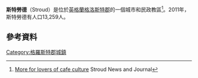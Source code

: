 {{Infobox UK place
|country = England
|official_name= Stroud
|latitude= 51.744
|longitude= -2.215
|civil_parish= Stroud
|population=13,259
| population_ref =(parish 2011) <ref>{{cite web|url=https://neighbourhood.statistics.gov.uk/dissemination/LeadKeyFigures.do?a=7&b=11129255&c=Stroud&d=16&e=62&g=6427852&i=1001x1003x1032x1004&m=0&r=1&s=1427624280408&enc=1|title=Parish population 2011. Retrieved 29 March 2015|deadurl=yes|archiveurl=https://web.archive.org/web/20151001163432/https://neighbourhood.statistics.gov.uk/dissemination/LeadKeyFigures.do?a=7&b=11129255&c=Stroud&d=16&e=62&g=6427852&i=1001x1003x1032x1004&m=0&r=1&s=1427624280408&enc=1|archivedate=2015年10月1日}}</ref>
|shire_district= [[Stroud_(district)|Stroud]]
| shire_county = [[格洛斯特郡|格洛斯特郡]]
|region= South West England
|constituency_westminster=
|post_town= STROUD|postcode_district = GL5
|postcode_area= GL|dial_code= 01453
|os_grid_reference= SO851051
|static_image=[[File:Stroud_from_the_air.jpg|250px]]
|static_image_caption=Stroud from the air
}}
'''斯特勞德'''（Stroud）是位於[[英格蘭|英格蘭]][[格洛斯特郡|格洛斯特郡]]的一個城市和民政教區<ref>[http://archive.stroudnewsandjournal.co.uk/2004/10/13/1127.html More for lovers of cafe culture]{{Dead link|date=2018年9月 |bot=InternetArchiveBot |fix-attempted=yes }} Stroud News and Journal</ref>。2011年，斯特勞德有人口13,259人。
== 參考資料 ==
{{reflist}}

[[Category:格羅斯特郡城鎮|Category:格羅斯特郡城鎮]]